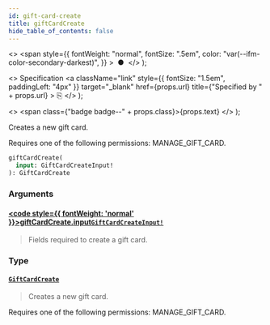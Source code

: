 ```yaml
---
id: gift-card-create
title: giftCardCreate
hide_table_of_contents: false
---
```


  <>
    <span
      style={{
        fontWeight: "normal",
        fontSize: ".5em",
        color: "var(--ifm-color-secondary-darkest)",
      }}
    >
      &nbsp;●&nbsp;
    </span>
  </>
);

  <>
    Specification
    <a
      className="link"
      style={{ fontSize: "1.5em", paddingLeft: "4px" }}
      target="\_blank"
      href={props.url}
      title={"Specified by " + props.url}
    >
      ⎘
    </a>
  </>
);

  <>
    <span class={"badge badge--" + props.class}>{props.text}</span>
  </>
);

Creates a new gift card.

Requires one of the following permissions: MANAGE_GIFT_CARD.

```graphql
giftCardCreate(
  input: GiftCardCreateInput!
): GiftCardCreate
```

### Arguments

#### [<code style={{ fontWeight: 'normal' }}>giftCardCreate.<b>input</b></code>](#)<Bullet />[`GiftCardCreateInput!`](../../../developer/api-reference/inputs/gift-card-create-input) <Badge class="secondary" text="non-null"/> <Badge class="secondary" text="input"/>

> Fields required to create a gift card.

### Type

#### [`GiftCardCreate`](../../../developer/api-reference/objects/gift-card-create) <Badge class="secondary" text="object"/>

> Creates a new gift card.

Requires one of the following permissions: MANAGE_GIFT_CARD.

>
